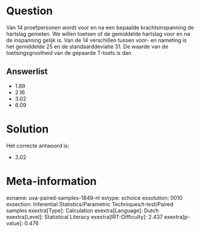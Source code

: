 Question
========

Van 14 proefpersonen wordt voor en na een bepaalde krachtsinspanning de
hartslag gemeten. We willen toetsen of de gemiddelde hartslag voor en na
de inspanning gelijk is. Van de 14 verschillen tussen voor- en nameting
is het gemiddelde 25 en de standaarddeviatie 31. De waarde van de
toetsingsgrootheid van de gepaarde T-toets is dan

Answerlist
----------

* 1.89
* 2.16
* 3.02
* 6.09

Solution
========

Het correcte antwoord is: 

* 3.02

Meta-information
================
exname: uva-paired-samples-1849-nl
extype: schoice
exsolution: 0010
exsection: Inferential Statistics/Parametric Techniques/t-test/Paired samples
exextra[Type]: Calculation
exextra[Language]: Dutch
exextra[Level]: Statistical Literacy
exextra[IRT-Difficulty]: 2.437
exextra[p-value]: 0.476
